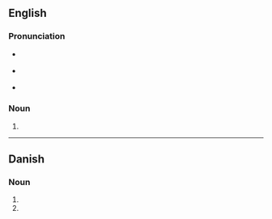 {{also|controllers'}}

==English==

===Pronunciation===
* {{a|RP}} {{IPA|/kənˈtɹəʊləz/|lang=en}}
* {{a|GA}} {{IPA|/kənˈtɹoʊlɚz/|lang=en}}
* {{hyphenation|con|trol|lers|lang=en}}

===Noun===
{{head|en|noun form}}
# {{plural of|controller|lang=en}}

----

==Danish==

===Noun===
{{head|da|noun form}}
# {{indefinite plural of|controller|lang=da}}
# {{inflection of|da|controller||indef|gen|s}}